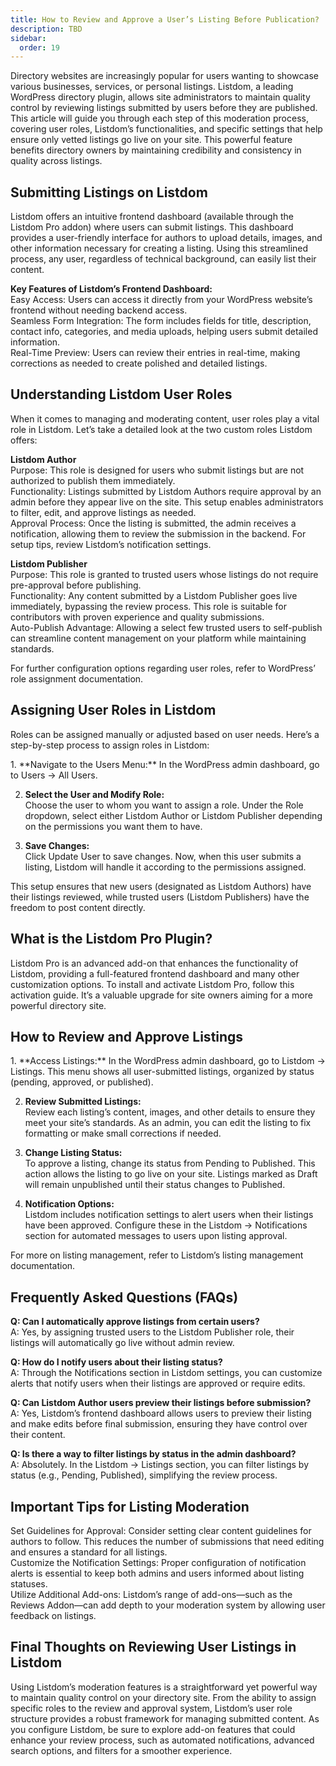 ```yaml
---
title: How to Review and Approve a User’s Listing Before Publication?
description: TBD
sidebar:
  order: 19
---
```



Directory websites are increasingly popular for users wanting to showcase various businesses, services, or personal listings. Listdom, a leading WordPress directory plugin, allows site administrators to maintain quality control by reviewing listings submitted by users before they are published. This article will guide you through each step of this moderation process, covering user roles, Listdom’s functionalities, and specific settings that help ensure only vetted listings go live on your site. This powerful feature benefits directory owners by maintaining credibility and consistency in quality across listings.

## Submitting Listings on Listdom
Listdom offers an intuitive frontend dashboard (available through the Listdom Pro addon) where users can submit listings. This dashboard provides a user-friendly interface for authors to upload details, images, and other information necessary for creating a listing. Using this streamlined process, any user, regardless of technical background, can easily list their content.

**Key Features of Listdom’s Frontend Dashboard:**  
Easy Access: Users can access it directly from your WordPress website’s frontend without needing backend access.  
Seamless Form Integration: The form includes fields for title, description, contact info, categories, and media uploads, helping users submit detailed information.  
Real-Time Preview: Users can review their entries in real-time, making corrections as needed to create polished and detailed listings.

## Understanding Listdom User Roles
When it comes to managing and moderating content, user roles play a vital role in Listdom. Let’s take a detailed look at the two custom roles Listdom offers:

**Listdom Author**  
Purpose: This role is designed for users who submit listings but are not authorized to publish them immediately.  
Functionality: Listings submitted by Listdom Authors require approval by an admin before they appear live on the site. This setup enables administrators to filter, edit, and approve listings as needed.  
Approval Process: Once the listing is submitted, the admin receives a notification, allowing them to review the submission in the backend. For setup tips, review Listdom’s notification settings.

**Listdom Publisher**  
Purpose: This role is granted to trusted users whose listings do not require pre-approval before publishing.  
Functionality: Any content submitted by a Listdom Publisher goes live immediately, bypassing the review process. This role is suitable for contributors with proven experience and quality submissions.  
Auto-Publish Advantage: Allowing a select few trusted users to self-publish can streamline content management on your platform while maintaining standards.

For further configuration options regarding user roles, refer to WordPress’ role assignment documentation.

## Assigning User Roles in Listdom
Roles can be assigned manually or adjusted based on user needs. Here’s a step-by-step process to assign roles in Listdom:

<Steps>
1. **Navigate to the Users Menu:**  
   In the WordPress admin dashboard, go to Users → All Users.

2. **Select the User and Modify Role:**  
   Choose the user to whom you want to assign a role. Under the Role dropdown, select either Listdom Author or Listdom Publisher depending on the permissions you want them to have.

3. **Save Changes:**  
   Click Update User to save changes. Now, when this user submits a listing, Listdom will handle it according to the permissions assigned.
</Steps>

This setup ensures that new users (designated as Listdom Authors) have their listings reviewed, while trusted users (Listdom Publishers) have the freedom to post content directly.

## What is the Listdom Pro Plugin?
Listdom Pro is an advanced add-on that enhances the functionality of Listdom, providing a full-featured frontend dashboard and many other customization options. To install and activate Listdom Pro, follow this activation guide. It’s a valuable upgrade for site owners aiming for a more powerful directory site.

## How to Review and Approve Listings
<Steps>
1. **Access Listings:**  
   In the WordPress admin dashboard, go to Listdom → Listings. This menu shows all user-submitted listings, organized by status (pending, approved, or published).

2. **Review Submitted Listings:**  
   Review each listing’s content, images, and other details to ensure they meet your site’s standards. As an admin, you can edit the listing to fix formatting or make small corrections if needed.

3. **Change Listing Status:**  
   To approve a listing, change its status from Pending to Published. This action allows the listing to go live on your site. Listings marked as Draft will remain unpublished until their status changes to Published.

4. **Notification Options:**  
   Listdom includes notification settings to alert users when their listings have been approved. Configure these in the Listdom → Notifications section for automated messages to users upon listing approval.
</Steps>

For more on listing management, refer to Listdom’s listing management documentation.

## Frequently Asked Questions (FAQs)
**Q: Can I automatically approve listings from certain users?**  
A: Yes, by assigning trusted users to the Listdom Publisher role, their listings will automatically go live without admin review.

**Q: How do I notify users about their listing status?**  
A: Through the Notifications section in Listdom settings, you can customize alerts that notify users when their listings are approved or require edits.

**Q: Can Listdom Author users preview their listings before submission?**  
A: Yes, Listdom’s frontend dashboard allows users to preview their listing and make edits before final submission, ensuring they have control over their content.

**Q: Is there a way to filter listings by status in the admin dashboard?**  
A: Absolutely. In the Listdom → Listings section, you can filter listings by status (e.g., Pending, Published), simplifying the review process.

## Important Tips for Listing Moderation
Set Guidelines for Approval: Consider setting clear content guidelines for authors to follow. This reduces the number of submissions that need editing and ensures a standard for all listings.  
Customize the Notification Settings: Proper configuration of notification alerts is essential to keep both admins and users informed about listing statuses.  
Utilize Additional Add-ons: Listdom’s range of add-ons—such as the Reviews Addon—can add depth to your moderation system by allowing user feedback on listings.

## Final Thoughts on Reviewing User Listings in Listdom
Using Listdom’s moderation features is a straightforward yet powerful way to maintain quality control on your directory site. From the ability to assign specific roles to the review and approval system, Listdom’s user role structure provides a robust framework for managing submitted content. As you configure Listdom, be sure to explore add-on features that could enhance your review process, such as automated notifications, advanced search options, and filters for a smoother experience.
